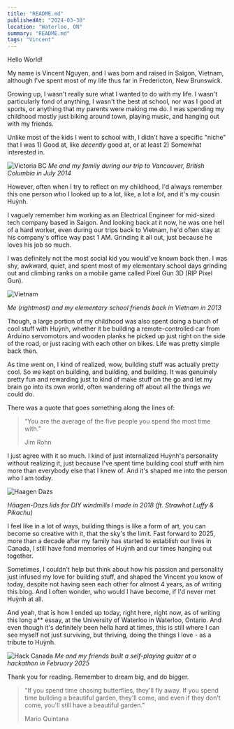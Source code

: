 ```yaml
---
title: "README.md"
publishedAt: "2024-03-30"
location: "Waterloo, ON"
summary: "README.md"
tags: "Vincent"
---
```


Hello World!

My name is Vincent Nguyen, and I was born and raised in Saigon, Vietnam, although I've spent most of my life thus far in Fredericton, New Brunswick.

Growing up, I wasn't really sure what I wanted to do with my life. 
I wasn't particularly fond of anything, I wasn't the best at school, nor was I good at sports, or anything that my parents were making me do.
I was spending my childhood mostly just biking around town, playing music, and hanging out with my friends.

Unlike most of the kids I went to school with, I didn't have a specific "niche" that I was 1) Good at, like _decently_ good at, or at least 2) Somewhat interested in.

<Image
  src="/pictures/Ty Victoria BC 2.jpg"
  alt="Victoria BC"
  width={4096}
  height={2722}
/>
_Me and my family during our trip to Vancouver, British Columbia in July 2014_

However, often when I try to reflect on my childhood, I'd always remember this one person who I looked up to a lot, like, a lot a _lot_, and it's my cousin Huỳnh.

I vaguely remember him working as an Electrical Engineer for mid-sized tech company based in Saigon.
And looking back at it now, he was one hell of a hard worker, even during our trips back to Vietnam, he'd often stay at his company's office way past 1 AM.
Grinding it all out, just because he loves his job so much.

I was definitely not the most social kid you would've known back then. 
I was shy, awkward, quiet, and spent most of my elementary school days grinding out and climbing ranks on a mobile game called Pixel Gun 3D (RIP Pixel Gun).

<Image
  src="/pictures/Ty Vietnam.jpg"
  alt="Vietnam"
  width={4096}
  height={2722}
/>

_Me (rightmost) and my elementary school friends back in Vietnam in 2013_

Though, a large portion of my childhood was also spent doing a bunch of cool stuff with Huỳnh, whether it be building a remote-controlled car from Arduino servomotors and wooden planks
he picked up just right on the side of the road, or just racing with each other on bikes. Life was pretty simple back then.

As time went on, I kind of realized, wow, building stuff was actually pretty cool. So we kept on building, and building, and building.
It was genuinely pretty fun and rewarding just to kind of make stuff on the go and let my brain go into its own world, often wandering off about all the things we could do. 

There was a quote that goes something along the lines of:

> “You are the average of the five people you spend the most time with.”
>
> Jim Rohn 

I just agree with it so much. I kind of just internalized Huỳnh's personality without realizing it, just because I've spent time building cool stuff with him more than everybody else that I knew of.
And it's shaped me into the person who I am today.

<Image
  src="/pictures/Haagen Dazs Windmills.jpg"
  alt="Haagen Dazs"
  width={4096}
  height={2722}
/>

_Häagen-Dazs lids for DIY windmills I made in 2018 (ft. Strawhat Luffy & Pikachu)_

I feel like in a lot of ways, building things is like a form of art, you can become so creative with it, that the sky's the limit. 
Fast forward to 2025, more than a decade after my family has started to establish our lives in Canada, 
I still have fond memories of Huỳnh and our times hanging out together.

Sometimes, I couldn't help but think about how his passion and personality just infused my love for building stuff, and shaped the Vincent you know of today, despite not having seen each other for almost 4 years, as of writing this blog.
And I often wonder, who would I have become, if I'd never met Huỳnh at all.

And yeah, that is how I ended up today, right here, right now, as of writing this long a** essay, at the University of Waterloo in Waterloo, Ontario. 
And even though it's definitely been hella hard at times, this is still where I can see myself not just surviving, but thriving, doing the things I love - as a tribute to Huỳnh.

<Image
  src="/pictures/Hack Canada.jpg"
  alt="Hack Canada"
  width={4096}
  height={2722}
/>
_Me and my friends built a self-playing guitar at a hackathon in February 2025_

Thank you for reading. Remember to dream big, and do bigger.

> "If you spend time chasing butterflies, they'll fly away. If you spend time building a beautiful garden, they'll come, and even if they don't come, you'll still have a beautiful garden." 
>
> Mario Quintana